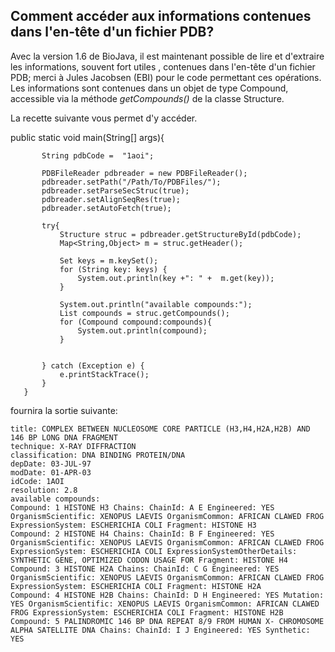 == Comment acc&eacute;der aux informations contenues dans l'en-t&ecirc;te d'un fichier PDB? ==

Avec la version 1.6 de BioJava, il est maintenant possible de lire et d'extraire les informations, souvent fort utiles , contenues dans l'en-t&ecirc;te d'un fichier PDB; merci &agrave; Jules Jacobsen (EBI) pour le code permettant ces op&eacute;rations. Les informations sont contenues dans un objet de type Compound, accessible via la m&eacute;thode ''getCompounds()'' de la classe Structure.

La recette suivante vous permet d'y acc&eacute;der.

<java>
public static void main(String[] args){
		String pdbCode =  "1aoi";

		PDBFileReader pdbreader = new PDBFileReader();
		pdbreader.setPath("/Path/To/PDBFiles/");
		pdbreader.setParseSecStruc(true);
		pdbreader.setAlignSeqRes(true);
		pdbreader.setAutoFetch(true);

		try{
			Structure struc = pdbreader.getStructureById(pdbCode);
			Map<String,Object> m = struc.getHeader();

			Set<String> keys = m.keySet();
			for (String key: keys) {
				System.out.println(key +": " +  m.get(key));
			}

			System.out.println("available compounds:");
			List<Compound> compounds = struc.getCompounds();
			for (Compound compound:compounds){
				System.out.println(compound);
			}
			

		} catch (Exception e) {
			e.printStackTrace();
		}
	}
</java>


fournira la sortie suivante:

<pre>
title: COMPLEX BETWEEN NUCLEOSOME CORE PARTICLE (H3,H4,H2A,H2B) AND 146 BP LONG DNA FRAGMENT 
technique: X-RAY DIFFRACTION 
classification: DNA BINDING PROTEIN/DNA
depDate: 03-JUL-97
modDate: 01-APR-03
idCode: 1AOI
resolution: 2.8
available compounds:
Compound: 1 HISTONE H3 Chains: ChainId: A E Engineered: YES OrganismScientific: XENOPUS LAEVIS OrganismCommon: AFRICAN CLAWED FROG ExpressionSystem: ESCHERICHIA COLI Fragment: HISTONE H3 
Compound: 2 HISTONE H4 Chains: ChainId: B F Engineered: YES OrganismScientific: XENOPUS LAEVIS OrganismCommon: AFRICAN CLAWED FROG ExpressionSystem: ESCHERICHIA COLI ExpressionSystemOtherDetails: SYNTHETIC GENE, OPTIMIZED CODON USAGE FOR Fragment: HISTONE H4 
Compound: 3 HISTONE H2A Chains: ChainId: C G Engineered: YES OrganismScientific: XENOPUS LAEVIS OrganismCommon: AFRICAN CLAWED FROG ExpressionSystem: ESCHERICHIA COLI Fragment: HISTONE H2A 
Compound: 4 HISTONE H2B Chains: ChainId: D H Engineered: YES Mutation: YES OrganismScientific: XENOPUS LAEVIS OrganismCommon: AFRICAN CLAWED FROG ExpressionSystem: ESCHERICHIA COLI Fragment: HISTONE H2B 
Compound: 5 PALINDROMIC 146 BP DNA REPEAT 8/9 FROM HUMAN X- CHROMOSOME ALPHA SATELLITE DNA Chains: ChainId: I J Engineered: YES Synthetic: YES 
</pre>